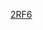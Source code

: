 {{Linescore
| Date = 3月18日
| Time = 19:00
| Location = [[沛可公園球場]]
| Road = '''{{bb|USA}}''' | RoadAbr = 美國
| R1 = 0 | R2 = 0 | R3 = 2 | R4 = 2 | R5 = 0 | R6 = 0 | R7 = 0 | R8 = 2 | R9 = 0 | RR = 6 | RH = 8 | RE = 1
| Home = {{bb|DOM}} | HomeAbr = 多明尼加
| H1 = 2 | H2 = 0 | H3 = 0 | H4 = 0 | H5 = 0 | H6 = 0 | H7 = 1 | H8 = 0 | H9 = 0 | HR = 3 | HH = 9 | HE = 0
| WP = {{link-en|Danny Duffy|Danny Duffy}} (2-0)
| LP = [[厄文·桑塔那|Ervin Santana]] (0-1)
| SV = [[Luke Gregerson]] (2)
| RoadHR = [[賈恩卡洛·斯坦頓|Giancarlo Stanton]] (1，4局上，2分)
| HomeHR = [[羅賓森·坎諾|Robinson Cano]] (1，7局下，1分)
| Attendance = 43,002
| Notes = 
| BoxURL = https://www.worldbaseballclassic.com/gameday/united-states-vs-dominican-rep/2017/03/18/486937#game=486937,game_state=final,game_tab=box
}}<noinclude>
[[Category:2017年世界棒球經典賽賽事模板|2RF6]]
</noinclude>